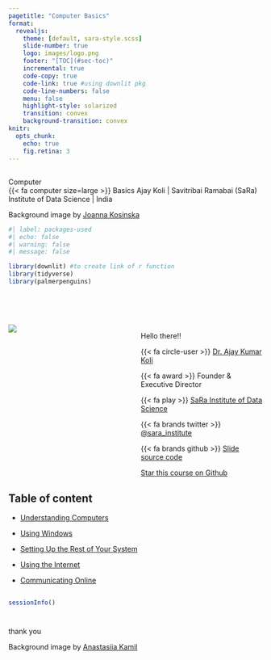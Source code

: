 ```yaml
---
pagetitle: "Computer Basics"
format:
  revealjs:
    theme: [default, sara-style.scss]
    slide-number: true
    logo: images/logo.png
    footer: "[TOC](#sec-toc)"
    incremental: true
    code-copy: true
    code-link: true #using downlit pkg
    code-line-numbers: false
    menu: false
    highlight-style: solarized
    transition: convex
    background-transition: convex
knitr:
  opts_chunk: 
    echo: true
    fig.retina: 3 
---
```


## {background-image="images/title-front.jpg" background-size="cover"}

[Computer <br>{{< fa computer size=large >}} Basics]{.r-fit-text .right .theme-navy-blue}
Ajay Koli | Savitribai Ramabai (SaRa) Institute of Data Science | India

[Background image by [Joanna Kosinska](https://unsplash.com/@joannakosinska)]{.small}

```r
#| label: packages-used
#| echo: false
#| warning: false
#| message: false

library(downlit) #to create link of r function
library(tidyverse)
library(palmerpenguins)
```

##

:::: {.columns}

::: {.column width="50%"}
<br>
<br>
![](images/ajay.png)
:::

::: {.column width="50%"}

<br>
<br>

[Hello there!!]{.r-fit-text .theme-hello .theme-navy-blue}

{{< fa circle-user >}} [Dr. Ajay Kumar Koli](https://koliajay.netlify.app/) 

{{< fa award >}} Founder & Executive Director

{{< fa play >}} [SaRa Institute of Data Science](https://saraedu.netlify.app/)

{{< fa brands twitter >}} [@sara_institute](https://twitter.com/sara_institute)

{{< fa brands github >}} [Slide source code](https://github.com/sara-edu)
```{=html}
<a class="github-button" href="https://github.com/sara-edu/slides-computer-basics" data-icon="octicon-star" data-size="large" data-show-count="true" aria-label="Star this course on Github">Star this course on Github</a><script async defer src="https://buttons.github.io/buttons.js"></script>
```
:::

::::


## Table of content {#sec-toc}

::: {.nonincremental}

- [Understanding Computers](#sec-understand)

- [Using Windows](#sec-using-windows)

- [Setting Up the Rest of Your System](#sec-system-setup)

- [Using the Internet](#sec-use-internet)

- [Communicating Online](#sec-online-comm)
:::

##

```r
sessionInfo()
```

# {background-image="images/thanks.jpg" background-size="cover"}

[thank you]{.r-fit-text .theme-hello .theme-navy-blue}

::: aside
[Background image by [Anastasiia Kamil](https://unsplash.com/@nastyakamil)]{.small}
:::

